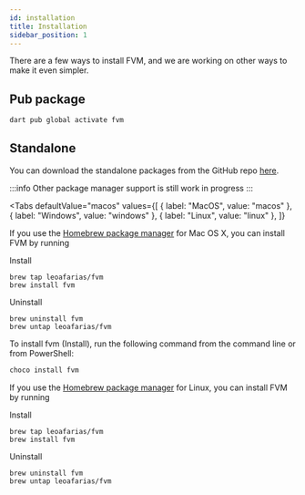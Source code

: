 ```yaml
---
id: installation
title: Installation
sidebar_position: 1
---
```



There are a few ways to install FVM, and we are working on other ways to make it even simpler.

## Pub package

```bash
dart pub global activate fvm
```

## Standalone

You can download the standalone packages from the GitHub repo [here](https://github.com/leoafarias/fvm/releases).

:::info
Other package manager support is still work in progress
:::

<Tabs
  defaultValue="macos"
  values={[
    { label: "MacOS", value: "macos" },
    { label: "Windows", value: "windows" },
    { label: "Linux", value: "linux" },
  ]}
>
  <TabItem value="macos">

If you use the [Homebrew package manager](https://brew.sh) for Mac OS X, you can install FVM by running

Install

```
brew tap leoafarias/fvm
brew install fvm
```

Uninstall

```
brew uninstall fvm
brew untap leoafarias/fvm
```

  </TabItem>
  <TabItem value="windows">

To install fvm (Install), run the following command from the command line or from PowerShell:

```bash
choco install fvm
```

  </TabItem>

  <TabItem value="linux">

If you use the [Homebrew package manager](https://brew.sh) for Linux, you can install FVM by running

Install

```
brew tap leoafarias/fvm
brew install fvm
```

Uninstall

```
brew uninstall fvm
brew untap leoafarias/fvm
```

</TabItem>
</Tabs>
